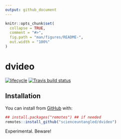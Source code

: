 ```yaml
---
output: github_document
---
```


<!-- README.md is generated from README.Rmd. Please edit that file -->

```r
knitr::opts_chunk$set(
  collapse = TRUE,
  comment = "#>",
  fig.path = "man/figures/README-",
  out.width = "100%"
)
```

# dvideo

<!-- badges: start -->
[![lifecycle](https://img.shields.io/badge/lifecycle-experimental-orange.svg)](https://www.tidyverse.org/lifecycle/#experimental)
[![Travis build status](https://travis-ci.org/scienceuntangled/dvideo.svg?branch=master)](https://travis-ci.org/scienceuntangled/dvideo)
<!-- badges: end -->

## Installation

You can install from [GitHub](https://github.com/scienceuntangled/dvideo) with:

```r
## install.packages("remotes") ## if needed
remotes::install_github("scienceuntangled/dvideo")

```

Experimental. Beware!
